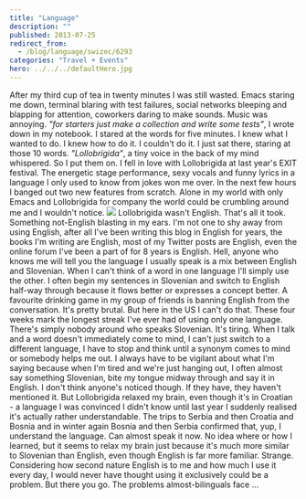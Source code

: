 ```yaml
---
title: "Language"
description: ""
published: 2013-07-25
redirect_from:
  - /blog/language/swizec/6293
categories: "Travel + Events"
hero: ../../../defaultHero.jpg
---
```


After my third cup of tea in twenty minutes I was still wasted. Emacs staring me down, terminal blaring with test failures, social networks bleeping and blapping for attention, coworkers daring to make sounds. Music was annoying. _"for starters just make a collection and write some tests"_, I wrote down in my notebook. I stared at the words for five minutes. I knew what I wanted to do. I knew how to do it. I couldn't do it. I just sat there, staring at those 10 words. _"Lollobrigida"_, a tiny voice in the back of my mind whispered. So I put them on. I fell in love with Lollobrigida at last year's EXIT festival. The energetic stage performance, sexy vocals and funny lyrics in a language I only used to know from jokes won me over. In the next few hours I banged out two new features from scratch. Alone in my world with only Emacs and Lollobrigida for company the world could be crumbling around me and I wouldn't notice. ![](https://www.filepicker.io/api/file/7sfFwonuTcC5KdBhmcBP) Lollobrigida wasn't English. That's all it took. Something not-English blasting in my ears. I'm not one to shy away from using English, after all I've been writing this blog in English for years, the books I'm writing are English, most of my Twitter posts are English, even the online forum I've been a part of for 8 years is English. Hell, anyone who knows me will tell you the language I usually speak is a mix between English and Slovenian. When I can't think of a word in one language I'll simply use the other. I often begin my sentences in Slovenian and switch to English half-way through because it flows better or expresses a concept better. A favourite drinking game in my group of friends is banning English from the conversation. It's pretty brutal. But here in the US I can't do that. These four weeks mark the longest streak I've ever had of using only one language. There's simply nobody around who speaks Slovenian. It's tiring. When I talk and a word doesn't immediately come to mind, I can't just switch to a different language, I have to stop and think until a synonym comes to mind or somebody helps me out. I always have to be vigilant about what I'm saying because when I'm tired and we're just hanging out, I often almost say something Slovenian, bite my tongue midway through and say it in English. I don't think anyone's noticed though. If they have, they haven't mentioned it. But Lollobrigida relaxed my brain, even though it's in Croatian - a language I was convinced I didn't know until last year I suddenly realised it's actually rather understandable. The trips to Serbia and then Croatia and Bosnia and in winter again Bosnia and then Serbia confirmed that, yup, I understand the language. Can almost speak it now. No idea where or how I learned, but it seems to relax my brain just because it's much more similar to Slovenian than English, even though English is far more familiar. Strange. Considering how second nature English is to me and how much I use it every day, I would never have thought using it exclusively could be a problem. But there you go. The problems almost-bilinguals face ...
